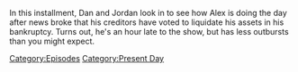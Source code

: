 {{DEFAULTSORT:
    #_EPISODE_0902:February 21, 2024
}}{{Episode
    | title           = February 21, 2024
    | caption         = Listen to this episode on [https://knowledgefight.libsyn.com/902-february-21-2024 Libsyn], Read the [[Transcript/902: February 21, 2024|Unofficial Transcript]], View discussion on [https://reddit.com/1axsiij Reddit]
    | episodeNumber   = 902
    | length          = 01:16:22
    | airDate         = February 23, 2024
    | coverageDate    = February 21, 2024
    | episodeType     = [[:Category:Present Day|Present Day]]
    | appearance      = [[Robert Barnes]], [[Donald Trump]], [[Harrison Smith]]
    | previousEpisode = [[901: February 18, 2024]]
    | nextEpisode     = [[903: April 7, 2004]]
}}

{{Stub}}

In this installment, Dan and Jordan look in to see how Alex is doing the day after news broke that his creditors have voted to liquidate his assets in his bankruptcy.  Turns out, he's an hour late to the show, but has less outbursts than you might expect.

[[Category:Episodes]]
[[Category:Present Day]]
